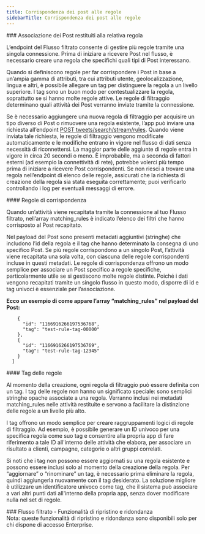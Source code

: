 ```yaml
---
title: Corrispondenza dei post alle regole
sidebarTitle: Corrispondenza dei post alle regole
---
```


<div id="matching-returned-posts-to-their-associated-rule">
  ### Associazione dei Post restituiti alla relativa regola
</div>

L’endpoint del Flusso filtrato consente di gestire più regole tramite una singola connessione. Prima di iniziare a ricevere Post nel flusso, è necessario creare una regola che specifichi quali tipi di Post interessano.

Quando si definiscono regole per far corrispondere i Post in base a un’ampia gamma di attributi, tra cui attributi utente, geolocalizzazione, lingua e altri, è possibile allegare un tag per distinguere la regola a un livello superiore. I tag sono un buon modo per contestualizzare la regola, soprattutto se si hanno molte regole attive. Le regole di filtraggio determinano quali attività dei Post verranno inviate tramite la connessione.

Se è necessario aggiungere una nuova regola di filtraggio per acquisire un tipo diverso di Post o rimuovere una regola esistente, l’app può inviare una richiesta all’endpoint [POST tweets/search/stream/rules](/it/x-api/posts/filtered-stream#post-2-tweets-search-stream-rules). Quando viene inviata tale richiesta, le regole di filtraggio vengono modificate automaticamente e le modifiche entrano in vigore nel flusso di dati senza necessità di riconnettersi. La maggior parte delle aggiunte di regole entra in vigore in circa 20 secondi o meno. È improbabile, ma a seconda di fattori esterni (ad esempio la connettività di rete), potrebbe volerci più tempo prima di iniziare a ricevere Post corrispondenti. Se non riesci a trovare una regola nell’endpoint di elenco delle regole, assicurati che la richiesta di creazione della regola sia stata eseguita correttamente; puoi verificarlo controllando i log per eventuali messaggi di errore.

<div id="matching-rules">
  #### Regole di corrispondenza
</div>

Quando un’attività viene recapitata tramite la connessione al tuo Flusso filtrato, nell’array matching\_rules è indicato l’elenco dei filtri che hanno corrisposto al Post recapitato.

Nel payload del Post sono presenti metadati aggiuntivi (stringhe) che includono l’id della regola e il tag che hanno determinato la consegna di uno specifico Post. Se più regole corrispondono a un singolo Post, l’attività viene recapitata una sola volta, con ciascuna delle regole corrispondenti incluse in questi metadati. Le regole di corrispondenza offrono un modo semplice per associare un Post specifico a regole specifiche, particolarmente utile se si gestiscono molte regole distinte. Poiché i dati vengono recapitati tramite un singolo flusso in questo modo, disporre di id e tag univoci è essenziale per l’associazione.

**Ecco un esempio di come appare l’array “matching\_rules” nel payload del Post:**

```"matching_rules": [
    {
      "id": "1166916266197536768",
      "tag": "test-rule-tag-00000"
    },
    {
      "id": "1166916266197536769",
      "tag": "test-rule-tag-12345"
    }
  ]
```

<div id="rule-tags">
  #### Tag delle regole
</div>

Al momento della creazione, ogni regola di filtraggio può essere definita con un tag. I tag delle regole non hanno un significato speciale: sono semplici stringhe opache associate a una regola. Verranno inclusi nei metadati matching\_rules nelle attività restituite e servono a facilitare la distinzione delle regole a un livello più alto.

I tag offrono un modo semplice per creare raggruppamenti logici di regole di filtraggio. Ad esempio, è possibile generare un ID univoco per una specifica regola come suo tag e consentire alla propria app di fare riferimento a tale ID all'interno delle attività che elabora, per associare un risultato a clienti, campagne, categorie o altri gruppi correlati.

Si noti che i tag non possono essere aggiornati su una regola esistente e possono essere inclusi solo al momento della creazione della regola. Per “aggiornare” o “rinominare” un tag, è necessario prima eliminare la regola, quindi aggiungerla nuovamente con il tag desiderato. La soluzione migliore è utilizzare un identificatore univoco come tag, che il sistema può associare a vari altri punti dati all'interno della propria app, senza dover modificare nulla nel set di regole.

<div id="filtered-stream-recovery-and-redundancy-features">
  ### Flusso filtrato - Funzionalità di ripristino e ridondanza
</div>

<Note>
  Nota: queste funzionalità di ripristino e ridondanza sono disponibili solo per chi dispone di accesso Enterprise.
</Note>
